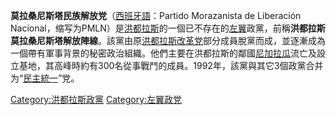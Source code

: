 {{unreferenced|time=2014-03-12T00:35:10+00:00}}
'''莫拉桑尼斯塔民族解放党'''（[[西班牙語|西班牙語]]：Partido Morazanista de Liberación Nacional，缩写为PMLN）是[[洪都拉斯|洪都拉斯]]的一個已不存在的[[左翼|左翼]]政黨，前稱'''洪都拉斯莫拉桑尼斯塔解放陣線'''。該黨由原[[洪都拉斯改革党|洪都拉斯改革党]]部分成員脫黨而成，並逐漸成為一個帶有軍事背景的秘密政治組織。他們主要在洪都拉斯的鄰國[[尼加拉瓜|尼加拉瓜]]流亡及設立基地，其高峰時約有300名從事戰鬥的成員。1992年，該黨與其它3個政黨合并为“[[民主統一|民主統一]]”党。

[[Category:洪都拉斯政黨|Category:洪都拉斯政黨]]
[[Category:左翼政党|Category:左翼政党]]